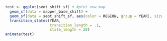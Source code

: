 ```r
test <- ggplot(seot_shift_sf) + #plot new map
  geom_sf(data = mapper_base_shift) +
  geom_sf(data = seot_shift_sf, aes(color = REGION, group = YEAR), size = 1) +
  transition_states(YEAR,
                    transition_length = .1,
                    state_length = 20)
animate(test)
```

